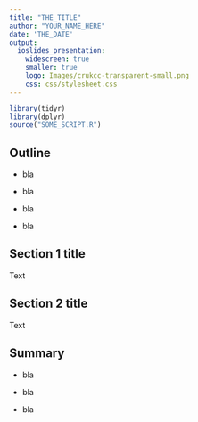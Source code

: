```yaml
---
title: "THE_TITLE"
author: "YOUR_NAME_HERE"
date: 'THE_DATE'
output:
  ioslides_presentation:
    widescreen: true
    smaller: true
    logo: Images/crukcc-transparent-small.png
    css: css/stylesheet.css
---
```


```r
library(tidyr)
library(dplyr)
source("SOME_SCRIPT.R")
```

## Outline

* bla

* bla

* bla

* bla

## Section 1 title

Text

## Section 2 title

Text

## Summary

* bla

* bla

* bla

